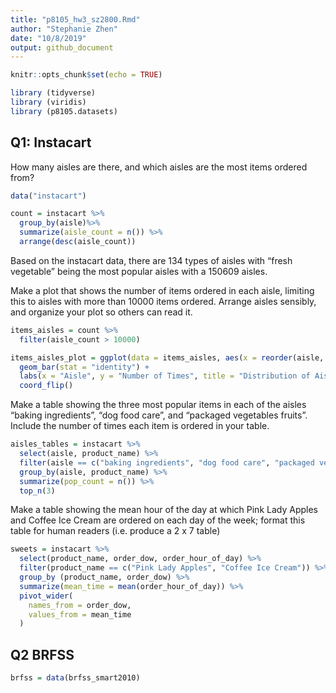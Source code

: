 ```yaml
---
title: "p8105_hw3_sz2800.Rmd"
author: "Stephanie Zhen"
date: "10/8/2019"
output: github_document
---
```


```r
knitr::opts_chunk$set(echo = TRUE)
```

```r
library (tidyverse)
library (viridis)
library (p8105.datasets)
```

## Q1: Instacart
How many aisles are there, and which aisles are the most items ordered from?
```r
data("instacart")

count = instacart %>%
  group_by(aisle)%>% 
  summarize(aisle_count = n()) %>% 
  arrange(desc(aisle_count))
```
Based on the instacart data, there are 134 types of aisles with "fresh vegetable" being the most popular aisles with a 150609 aisles. 

Make a plot that shows the number of items ordered in each aisle, limiting this to aisles with more than 10000 items ordered. Arrange aisles sensibly, and organize your plot so others can read it.
```r
items_aisles = count %>% 
  filter(aisle_count > 10000)

items_aisles_plot = ggplot(data = items_aisles, aes(x = reorder(aisle, aisle_count), y = aisle_count)) +
  geom_bar(stat = "identity") + 
  labs(x = "Aisle", y = "Number of Times", title = "Distribution of Aisle") +
  coord_flip() 
```

Make a table showing the three most popular items in each of the aisles “baking ingredients”, “dog food care”, and “packaged vegetables fruits”. Include the number of times each item is ordered in your table.
```r
aisles_tables = instacart %>% 
  select(aisle, product_name) %>% 
  filter(aisle == c("baking ingredients", "dog food care", "packaged vegetables fruits")) %>% 
  group_by(aisle, product_name) %>% 
  summarize(pop_count = n()) %>% 
  top_n(3)
```

Make a table showing the mean hour of the day at which Pink Lady Apples and Coffee Ice Cream are ordered on each day of the week; format this table for human readers (i.e. produce a 2 x 7 table)
```r
sweets = instacart %>% 
  select(product_name, order_dow, order_hour_of_day) %>% 
  filter(product_name == c("Pink Lady Apples", "Coffee Ice Cream")) %>%
  group_by (product_name, order_dow) %>% 
  summarize(mean_time = mean(order_hour_of_day)) %>%
  pivot_wider(
    names_from = order_dow,
    values_from = mean_time
  )
```

## Q2 BRFSS

```r
brfss = data(brfss_smart2010)
```


